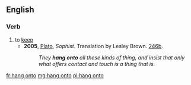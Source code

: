==English==

===Verb===
{{en-verb|hangs onto|hanging onto|hung onto}}

# to [[keep]]
#* '''2005''', [[w:Plato|Plato]], ''Sophist''. Translation by Lesley Brown. [[w:Stephanus pagination|246b]].
#*: ''They '''hang onto''' all these kinds of thing, and insist that only what offers contact and touch is a thing that is.''

[[fr:hang onto]]
[[mg:hang onto]]
[[pl:hang onto]]